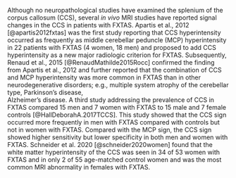 Although no neuropathological studies have examined 
the splenium of the corpus callosum (CCS), 
several *in vivo* MRI studies have reported 
signal changes in the CCS in patients with FXTAS. 
Apartis et al., 2012 [@apartis2012fxtas] 
was the first study reporting that CCS hyperintensity occurred 
as frequently as middle cerebellar peduncle (MCP) hyperintensity 
in 22 patients with FXTAS (4 women, 18 men) 
and proposed to add CCS hyperintensity 
as a new major radiologic criterion for FXTAS. 
Subsequently, 
Renaud et al., 2015 [@RenaudMathilde2015Rocc] 
confirmed the finding from Apartis et al., 2012 
and further reported that the combination of CCS and MCP hyperintensity 
was more common in FXTAS than in other neurodegenerative disorders; 
e.g.,
multiple system atrophy of the cerebellar type, 
Parkinson's disease,  
Alzheimer's disease. 
A third study addressing the prevalence of CCS in FXTAS 
compared 15 men and 7 women with FXTAS
to 15 male and 7 female controls [@HallDeborahA.2017TCCS]. 
This study showed that the CCS sign occurred more frequently 
in men with FXTAS compared with controls 
but not in women with FXTAS.
Compared with the MCP sign, 
the CCS sign showed higher sensitivity but lower specificity in 
both men and women with FXTAS.
Schneider et al. 2020 [@schneider2020women]
found that the white matter hyperintensity of the CCS was seen 
in 34 of 53 women with FXTAS
and in only 2 of 55 age-matched control women 
and was the most common MRI abnormality in females with FXTAS.


